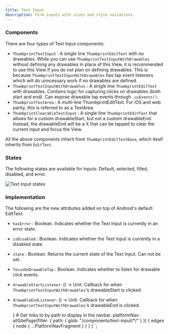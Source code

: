 ```yaml
---
title: Text Input
description: Form inputs with sizes and style variations.
---
```



<ComponentHeader data={props.data} />

### Components

There are four types of Text Input components:

-   `ThumbprintTextInput` : A single line `ThumbprintEditText` with no drawables. While you can use `ThumbprintTextInputWithDrawables` without defining any drawables in place of this View, it is recommended to use this View if you do not plan on defining drawables. This is because `ThumbprintTextInputWithDrawables` has tap event listeners which will do unncessary work if no drawables are defined.
-   `ThumbprintTextInputWithDrawables` : A single line `ThumbprintEditText` with drawables. Contains logic for capturing clicks on drawables (both start and end). Can expose drawable tap events through `.uiEvents()`.
-   `ThumbprintTextArea` : A multi-line ThumbprintEditText. For iOS and web parity, this is referred to as a TextArea.
-   `ThumbprintClearableTextInput` : A single line `ThumbprintEditText` that allows for a custom drawableStart, but not a custom drawableEnd. Instead, the drawableEnd will be a X that can be tapped to clear the current input and focus the View.

All the above components inherit from `ThumbprintEditTextBase`, which iteslf inherits from `EditText`.

### States

The following states are available for inputs: Default, selected, filled, disabled, and error.

![Text Input states](/img/native-text-input-states.png 'text-input states')

### Implementation

The following are the new attributes added on top of Andriod's default EditText:

-   `hasError` : Boolean. Indicates whether the Text Input is currently in an error state.
-   `isDisabled` : Boolean. Indicates whether the Text Input is currently in a disabled state.
-   `state` : Boolean. Returns the current state of the Text Input. Can not be set.
-   `focusOnDrawableTap` : Boolean. Indicates whether to listen for drawable click events.
-   `drawableStartListener`: () -> Unit. Callback for when `ThumbprintTextInputWithDrawables`'s drawableStart is clicked.
-   `drawableEndListener`: () -> Unit. Callback for when `ThumbprintTextInputWithDrawables`'s drawableEnd is clicked.

    {
        # Get links to by path to display in the navbar.
        platformNav: allSitePage(filter: { path: { glob: "/components/text-input/*/" } }) {
            edges {
                node {
                    ...PlatformNavFragment
                }
            }
        }
    }
`;
